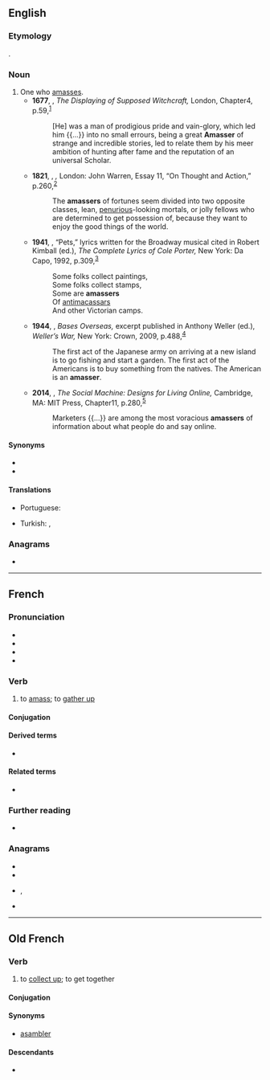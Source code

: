 ==English==

===Etymology===
{{affix|en|amass|-er|id2=agent noun}}.

===Noun===
{{en-noun}}

# One who [[amass]]es.
#* '''1677''', {{w|John Webster (minister)|John Webster}}, ''The Displaying of Supposed Witchcraft,'' London, Chapter{{nbsp}}4, p.{{nbsp}}59,<sup>[http://name.umdl.umich.edu/A65369.0001.001]</sup>
#*: [He] was a man of prodigious pride and vain-glory, which led him {{...}} into no small errours, being a great '''Amasser''' of strange and incredible stories, led to relate them by his meer ambition of hunting after fame and the reputation of an universal Scholar.
#* '''1821''', {{w|William Hazlitt}}, ''{{w|Table-Talk (Hazlitt)|Table-Talk}},'' London: John Warren, Essay 11, “On Thought and Action,” p.{{nbsp}}260,<sup>[https://archive.org/details/tabletalkororigi00hazluoft/page/260]</sup>
#*: The '''amassers''' of fortunes seem divided into two opposite classes, lean, [[penurious]]-looking mortals, or jolly fellows who are determined to get possession of, because they want to enjoy the good things of the world.
#* '''1941''', {{w|Cole Porter}}, “Pets,” lyrics written for the Broadway musical ''{{w|Let's Face It!|Let’s Face It!}}'' cited in Robert Kimball (ed.), ''The Complete Lyrics of Cole Porter,'' New York: Da Capo, 1992, p.{{nbsp}}309,<sup>[https://archive.org/details/completelyricsof00port]</sup>
#*: Some folks collect paintings,
#*: Some folks collect stamps,
#*: Some are '''amassers'''
#*: Of [[antimacassar]]s
#*: And other Victorian camps.
#* '''1944''', {{w|George Weller}}, ''Bases Overseas,'' excerpt published in Anthony Weller (ed.), ''Weller’s War,'' New York: Crown, 2009, p.{{nbsp}}488,<sup>[https://archive.org/details/wellerswarlegend00well]</sup>
#*: The first act of the Japanese army on arriving at a new island is to go fishing and start a garden. The first act of the Americans is to buy something from the natives. The American is an '''amasser'''.
#* '''2014''', {{w|Judith Donath}}, ''The Social Machine: Designs for Living Online,'' Cambridge, MA: MIT Press, Chapter{{nbsp}}11, p.{{nbsp}}280,<sup>[https://archive.org/details/socialmachinedes0000dona]</sup>
#*: Marketers {{...}} are among the most voracious '''amassers''' of information about what people do and say online.

====Synonyms====
* {{l|en|accumulator}}
* {{l|en|collector}}

====Translations====
{{trans-top|one who amasses}}
* Portuguese: {{t|pt|amontoador|m}}
{{trans-mid}}
* Turkish: {{t+|tr|biriktirici}}, {{t|tr|biriktiren}}
{{trans-bottom}}

===Anagrams===
* {{anagrams|en|a=aaemrss|samares}}

----

==French==

===Pronunciation===
* {{fr-IPA|amasser|amâsser}}
* {{audio|fr|LL-Q150 (fra)-Lepticed7-amasser.wav|Audio}}
* {{rhymes|fr|e}}
* {{fr-homophones-er|amass}}

===Verb===
{{fr-verb}}

# to [[amass]]; to [[gather up]]

====Conjugation====
{{fr-conj-auto|pron=amasser,amâsser}}

====Derived terms====
* {{l|fr|pierre qui roule n'amasse pas mousse}}

====Related terms====
* {{l|fr|ramasser}}

===Further reading===
* {{R:TLFi}}

===Anagrams===
* {{l|fr|armasse}}
* {{l|fr|massera}}
* {{l|fr|ramasse}}, {{l|fr|ramassé}}
* {{l|fr|rasâmes}}

----

==Old French==

===Verb===
{{head|fro|verb}}

# to [[collect up]]; to get together

====Conjugation====
{{fro-conj-er}}

====Synonyms====
* [[asambler]]

====Descendants====
* {{desc|fr|amasser}}